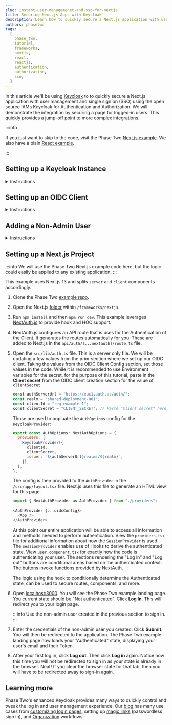 ```yaml
---
slug: instant-user-managemenet-and-sso-for-nextjs
title: Securing Next.js Apps with Keycloak
description: Learn how to quickly secure a Next.js application with user management and SSO using the open source IAMs Keycloak for Authentication and Authorization
authors: phasetwo
tags:
  [
    phase_two,
    tutorial,
    frameworks,
    nextjs,
    react,
    reactjs,
    authentication,
    authorization,
    sso,
  ]
---
```



In this article we'll be using [Keycloak](https://www.keycloak.org/) to to quickly secure a Next.js application with user management and single sign on (SSO) using the open source IAMs Keycloak for Authentication and Authorization. We will demonstrate the integration by securing a page for logged-in users. This quickly provides a jump-off point to more complex integrations.

<!--truncate-->

:::info

If you just want to skip to the code, visit the Phase Two [Next.js example](https://github.com/p2-inc/examples/tree/main/frameworks/nextjs). We also have a plain [React example](https://phasetwo.io/blog/instant-user-managemenet-and-sso-for-reactjs).

:::

## Setting up a Keycloak Instance

<details>
  <summary>Instructions</summary>
  <PhaseTwoStarterInstructions />
</details>

## Setting up an OIDC Client

<details>
  <summary>Instructions</summary>
  <OIDC />
</details>

## Adding a Non-Admin User

<details>
  <summary>Instructions</summary>
  <NonAdminUser />
</details>

## Setting up a Next.js Project

:::info
We will use the Phase Two Next.js example code here, but the logic could easily be applied to any existing application.
:::

This example uses Next.js 13 and splits `server` and `client` components accordingly.

1. Clone the Phase Two [example repo](https://github.com/p2-inc/examples/).
1. Open the Next.js [folder](https://github.com/p2-inc/examples/tree/main/frameworks/nextjs) within `/frameworks/nextjs`.
1. Run `npm install` and then `npm run dev`. This example leverages [NextAuth.js](https://next-auth.js.org/) to provide hook and HOC support.
1. NextAuth.js configures an API route that is uses for the Authentication of the Client. It generates the routes automatically for you. These are added to Next.js in the `api/auth/[...nextauth]/route.ts` file.
1. Open the `src/lib/auth.ts` file. This is a server only file. We will be updating a few values from the prior section where we set up our OIDC client. Taking the values from the OIDC Client Config section, set those values in the code. While it is recommended to use Environment variables for the secret, for the purpose of this tutorial, paste in the **Client secret** from the OIDC client creation section for the value of `clientSecret`

   ```js
   const authServerUrl = "https://euc1.auth.ac/auth/";
   const realm = "shared-deployment-001";
   const clientId = "reg-example-1";
   const clientSecret = "CLIENT_SECRET"; // Paste "Client secret" here. Use Environment variables in prod
   ```

   Those are used to popluate the `AuthOptions` config for the `KeycloakProvider`:

   ```js
   export const AuthOptions: NextAuthOptions = {
     providers: [
       KeycloakProvider({
         clientId,
         clientSecret,
         issuer: `${authServerUrl}realms/${realm}`,
       }),
     ],
   };
   ```

   The config is then provided to the `AuthProvider` in the `/src/app/layout.tsx` file. Next.js uses this file to generate an HTML view for this page.

   ```js
   import { NextAuthProvider as AuthProvider } from "./providers";
   ...
   <AuthProvider {...oidcConfig}>
     <App />
   </AuthProvider>
   ```

   At this point our entire application will be able to access all information and methods needed to perform authentication. View the `providers.tsx` file for additional information about how the `SessionProvider` is used. The `SessionProvider` enables use of Hooks to derive the authenticated state. View `user.component.tsx` for exactly how the code is authenticating your user. The sections rendering the "Log in" and "Log out" buttons are conditional areas based on the authenticated context. The buttons invoke functions provided by NextAuth.

   The logic using the hook to conditionally determine the Authenticated state, can be used to secure routes, components, and more.

1. Open [localhost:3000](http://localhost:3000). You will see the Phase Two example landing page. You current state should be "Not authenticated". Click **Log In**. This will redirect you to your login page.

   :::info
   Use the non-admin user created in the previous section to sign in.
   :::

1. Enter the credentials of the non-admin user you created. Click **Submit**. You will then be redirected to the application. The Phase Two example landing page now loads your "Authenticated" state, displaying your user's email and their Token.
1. After your first log in, click **Log out**. Then click **Log in** again. Notice how this time you will not be redirected to sign in as your state is already in the browser. Neat! If you clear the browser state for that tab, then you will have to be redirected away to sign-in again.

## Learning more

Phase Two's enhanced Keycloak provides many ways to quickly control and tweak the log in and user management experience. Our [blog](https://phasetwo.io/blog) has many use cases from [customizing login pages](https://phasetwo.io/blog/customizing-login-pages), setting up [magic links](https://phasetwo.io/blog/set-up-magic-links) (passwordless sign in), and [Organization](https://phasetwo.io/product/organizations) workflows.
